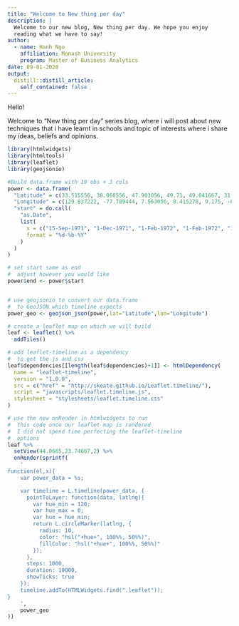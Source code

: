 ```yaml
---
title: "Welcome to New thing per day"
description: |
  Welcome to our new blog, New thing per day. We hope you enjoy 
  reading what we have to say!
author:
  - name: Hanh Ngo
    affiliation: Monash University
    program: Master of Business Analytics
date: 09-01-2020
output:
  distill::distill_article:
    self_contained: false
---
```


Hello!

Welcome to "New thing per day" series blog, where i will post about new techniques that i have learnt in schools and topic of interests where i share my ideas, beliefs and opinions.
```r
library(htmlwidgets)
library(htmltools)
library(leaflet)
library(geojsonio)

#Build data.frame with 10 obs + 3 cols
power <- data.frame(
  "Latitude" = c(33.515556, 38.060556, 47.903056, 49.71, 49.041667, 31.934167, 54.140586, 54.140586, 48.494444, 48.494444),
  "Longitude" = c(129.837222, -77.789444, 7.563056, 8.415278, 9.175, -82.343889, 13.664422, 13.664422, 17.681944, 17.681944),
  "start" = do.call(
    "as.Date",
    list(
      x = c("15-Sep-1971", "1-Dec-1971", "1-Feb-1972", "1-Feb-1972", "1-Feb-1972", "1-Feb-1972", "1-Apr-1972", "1-Apr-1972", "24-Apr-1972", "24-Apr-1972"),
      format = "%d-%b-%Y"
    )
  )
)

# set start same as end
#  adjust however you would like
power$end <- power$start


# use geojsonio to convert our data.frame
#  to GeoJSON which timeline expects
power_geo <- geojson_json(power,lat="Latitude",lon="Longitude")

# create a leaflet map on which we will build
leaf <- leaflet() %>%
  addTiles()

# add leaflet-timeline as a dependency
#  to get the js and css
leaf$dependencies[[length(leaf$dependencies)+1]] <- htmlDependency(
  name = "leaflet-timeline",
  version = "1.0.0",
  src = c("href" = "http://skeate.github.io/Leaflet.timeline/"),
  script = "javascripts/leaflet.timeline.js",
  stylesheet = "stylesheets/leaflet.timeline.css"
)

# use the new onRender in htmlwidgets to run
#  this code once our leaflet map is rendered
#  I did not spend time perfecting the leaflet-timeline
#  options
leaf %>%
  setView(44.0665,23.74667,2) %>%
  onRender(sprintf(
    '
function(el,x){
    var power_data = %s;

    var timeline = L.timeline(power_data, {
      pointToLayer: function(data, latlng){
        var hue_min = 120;
        var hue_max = 0;
        var hue = hue_min;
        return L.circleMarker(latlng, {
          radius: 10,
          color: "hsl("+hue+", 100%%, 50%%)",
          fillColor: "hsl("+hue+", 100%%, 50%%)"
        });
      },
      steps: 1000,
      duration: 10000,
      showTicks: true
    });
    timeline.addTo(HTMLWidgets.find(".leaflet"));
}
    ',
    power_geo
))
```


